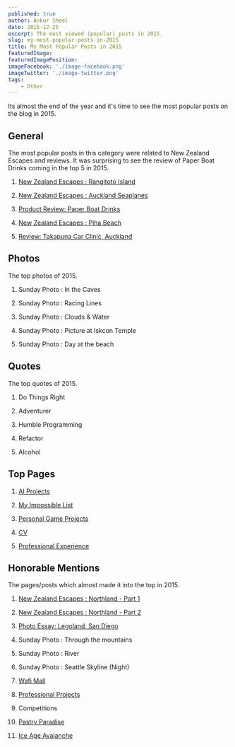```yaml
---
published: true
author: Ankur Sheel
date: 2015-12-25
excerpt: The most viewed (popular) posts in 2015.
slug: my-most-popular-posts-in-2015
title: My Most Popular Posts in 2015
featuredImage:
featuredImagePosition:
imageFacebook: './image-facebook.png'
imageTwitter: './image-twitter.png'
tags:
    - Other
---
```


Its almost the end of the year and it's time to see the most popular posts on the blog in 2015.

## General

The most popular posts in this category were related to New Zealand Escapes and reviews. It was surprising to see the
review of Paper Boat Drinks coming in the top 5 in 2015.

1. [New Zealand Escapes : Rangitoto Island](./new-zealand-escapes-rangitoto-island)

1. [New Zealand Escapes : Auckland Seaplanes](./new-zealand-escapes-auckland-seaplanes)

1. [Product Review: Paper Boat Drinks](./product-review-paper-boat-drinks)

1. [New Zealand Escapes : Piha Beach](./new-zealand-escapes-piha-beach)

1. [Review: Takapuna Car Clinic, Auckland](./review-takapuna-car-clinic-auckland)

## Photos

The top photos of 2015.

1. Sunday Photo : In the Caves

1. Sunday Photo : Racing Lines

1. Sunday Photo : Clouds & Water

1. Sunday Photo : Picture at Iskcon Temple

1. Sunday Photo : Day at the beach

## Quotes

The top quotes of 2015.

1. Do Things Right

1. Adventurer

1. Humble Programming

1. Refactor

1. Alcohol

## Top Pages

1. [AI Projects](../cv/ai-projects)

1. [My Impossible List](../../impossible-list)

1. [Personal Game Projects](../cv/personal-game-projects)

1. [CV](../cv)

1. [Professional Experience](../cv/professional-experience)

## Honorable Mentions

The pages/posts which almost made it into the top in 2015.

1. [New Zealand Escapes : Northland - Part 1](./new-zealand-escapes-northland-part-1)

1. [New Zealand Escapes : Northland - Part 2](./new-zealand-escapes-northland-part-2)

1. [Photo Essay: Legoland, San Diego](./photo-essay-legoland-san-diego)

1. Sunday Photo : Through the mountains

1. Sunday Photo : River

1. Sunday Photo : Seattle Skyline (Night)

1. [Wafi Mall](./wafi-mall)

1. [Professional Projects](../cv/professional-projects)

1. Competitions

1. [Pastry Paradise](../cv/professional-projects/pastry-paradise)

1. [Ice Age Avalanche](../cv/professional-projects/ice-age-avalanche)
